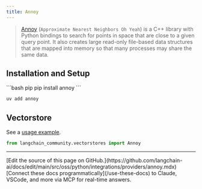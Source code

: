 ```yaml
---
title: Annoy
---
```


> [Annoy](https://github.com/spotify/annoy) (`Approximate Nearest Neighbors Oh Yeah`)
> is a C++ library with Python bindings to search for points in space that are
> close to a given query point. It also creates large read-only file-based data
> structures that are mapped into memory so that many processes may share the same data.

## Installation and Setup

<CodeGroup>
```bash pip
pip install annoy
```

```bash uv
uv add annoy
```
</CodeGroup>


## Vectorstore

See a [usage example](/oss/python/integrations/vectorstores/annoy).

```python
from langchain_community.vectorstores import Annoy
```

---

<Callout icon="pen-to-square" iconType="regular">
    [Edit the source of this page on GitHub.](https://github.com/langchain-ai/docs/edit/main/src/oss/python/integrations/providers/annoy.mdx)
</Callout>
<Tip icon="terminal" iconType="regular">
    [Connect these docs programmatically](/use-these-docs) to Claude, VSCode, and more via MCP for    real-time answers.
</Tip>
